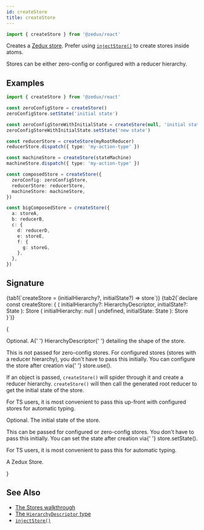 ```yaml
---
id: createStore
title: createStore
---
```



```ts
import { createStore } from '@zedux/react'
```

Creates a [Zedux store](../classes/Store). Prefer using [`injectStore()`](../injectors/injectStore) to create stores inside atoms.

Stores can be either zero-config or configured with a reducer hierarchy.

## Examples

```ts
import { createStore } from '@zedux/react'

const zeroConfigStore = createStore()
zeroConfigStore.setState('initial state')

const zeroConfigStoreWithInitialState = createStore(null, 'initial state')
zeroConfigStoreWithInitialState.setState('new state')

const reducerStore = createStore(myRootReducer)
reducerStore.dispatch({ type: 'my-action-type' })

const machineStore = createStore(stateMachine)
machineStore.dispatch({ type: 'my-action-type' })

const composedStore = createStore({
  zeroConfig: zeroConfigStore,
  reducerStore: reducerStore,
  machineStore: machineStore,
})

const bigComposedStore = createStore({
  a: storeA,
  b: reducerB,
  c: {
    d: reducerD,
    e: storeE,
    f: {
      g: storeG,
    },
  },
})
```

## Signature

<Tabs>
  {tab1(`createStore = (initialHierarchy?, initialState?) => store`)}
  {tab2(`declare const createStore: {
  <State = any>(
    initialHierarchy?: HierarchyDescriptor<State>,
    initialState?: State
  ): Store<State>
  <State = any>(
    initialHierarchy: null | undefined,
    initialState: State
  ): Store<State>
}`)}
</Tabs>

{<Legend>
  <Item name="initialHierarchy">
    <p>
      Optional. A{' '}
      <Link to="../types/HierarchyDescriptor">HierarchyDescriptor</Link>{' '}
      detailing the shape of the store.
    </p>
    <p>
      This is not passed for zero-config stores. For configured stores (stores
      with a reducer hierarchy), you don't have to pass this initially. You can
      configure the store after creation via{' '}
      <Link to="../classes/Store#use">store.use()</Link>.
    </p>
    <p>
      If an object is passed, <code>createStore()</code> will spider through it
      and create a reducer hierarchy. <code>createStore()</code> will then call
      the generated root reducer to get the initial state of the store.
    </p>
    <p>
      For TS users, it is most convenient to pass this up-front with configured
      stores for automatic typing.
    </p>
  </Item>
  <Item name="initialState">
    <p>Optional. The initial state of the store.</p>
    <p>
      This can be passed for configured or zero-config stores. You don't have to
      pass this initially. You can set the state after creation via{' '}
      <Link to="../classes/Store#setstate">store.setState()</Link>.
    </p>
    <p>
      For TS users, it is most convenient to pass this for automatic typing.
    </p>
  </Item>
  <Item name="Returns">
    <p>
      A <Link to="../classes/Store">Zedux Store</Link>.
    </p>
  </Item>
</Legend>}

## See Also

- [The Stores walkthrough](../../walkthrough/stores)
- [The `HierarchyDescriptor` type](../types/HierarchyDescriptor)
- [`injectStore()`](../injectors/injectStore)
